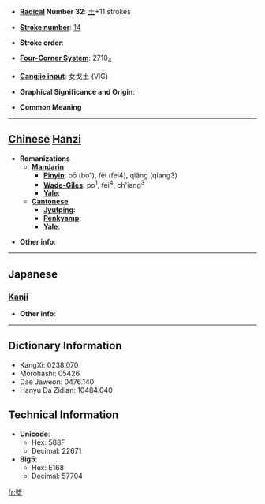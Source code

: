 * '''[[Wiktionary:Chinese radical index| Radical]] Number 32''': [[Wiktionary:Chinese radical index 土|土]]+11 strokes

* '''[[Wiktionary:Chinese total strokes index|Stroke number]]''': [[Wiktionary:Chinese total strokes index 14|14]]

* '''Stroke order''': 

* '''[[Wiktionary:Chinese four corner index|Four-Corner System]]''': 2710<sub>4</sub>

* '''[[Wiktionary:Chinese Cangjie index|Cangjie input]]''': 女戈土 (VIG)

* '''Graphical Significance and Origin''': 

* '''Common Meaning'''

----

== [[Chinese]] [[Hanzi]] ==

* '''Romanizations'''
** '''[[Mandarin]]'''
*** '''[[Pinyin]]''': bō (bo1), fèi (fei4), qiǎng (qiang3)
*** '''[[Wade-Giles]]''': po<sup>1</sup>, fei<sup>4</sup>, ch'iang<sup>3</sup>
*** '''[[Yale]]''': 
** '''[[Cantonese]]'''
*** '''[[Jyutping]]''':
*** '''[[Penkyamp]]''': 
*** '''[[Yale]]''': 

* '''Other info''': 

----

==Japanese==
===[[Kanji]]===
{{kanji|on readings=[[しょう]] (shō), [[さう]] (sau)
|kun readings=[[もとる]] (motoru)
}}

* '''Other info''':  

----

== Dictionary Information ==

* KangXi: 0238.070
* Morohashi: 05426
* Dae Jaweon: 0476.140
* Hanyu Da Zidian: 10484.040

== Technical Information ==

* '''Unicode''':
** Hex: 588F
** Decimal: 22671
* '''Big5''':
** Hex: E168
** Decimal: 57704

[[fr:墏]]